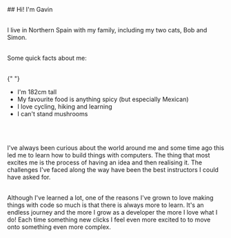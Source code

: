 
<AboutWrapper>
## Hi! I'm Gavin<br/><br/>

I live in Northern Spain with my family, including my two cats, Bob and Simon.<br/><br/>

Some quick facts about me:<br/><br/>

{" "}

<ul>
  <li>I'm 182cm tall</li>
  <li>My favourite food is anything spicy (but especially Mexican)</li>
  <li>I love cycling, hiking and learning</li>
  <li>I can't stand mushrooms</li>
</ul>
<br />
<br />

I've always been curious about the world around me and some time ago this led me to learn how to build things with computers. The thing that most excites me is the process
of having an idea and then realising it. The challenges I've faced along the way have been the best
instructors I could have asked for.<br/><br/>

Although I've learned a lot, one of the reasons I've grown to love making things with code so much
is that there is always more to learn. It's an endless journey and the more I grow as a developer
the more I love what I do! Each time something new clicks I feel even more excited to to move onto
something even more complex.<br/><br/>

</AboutWrapper>
